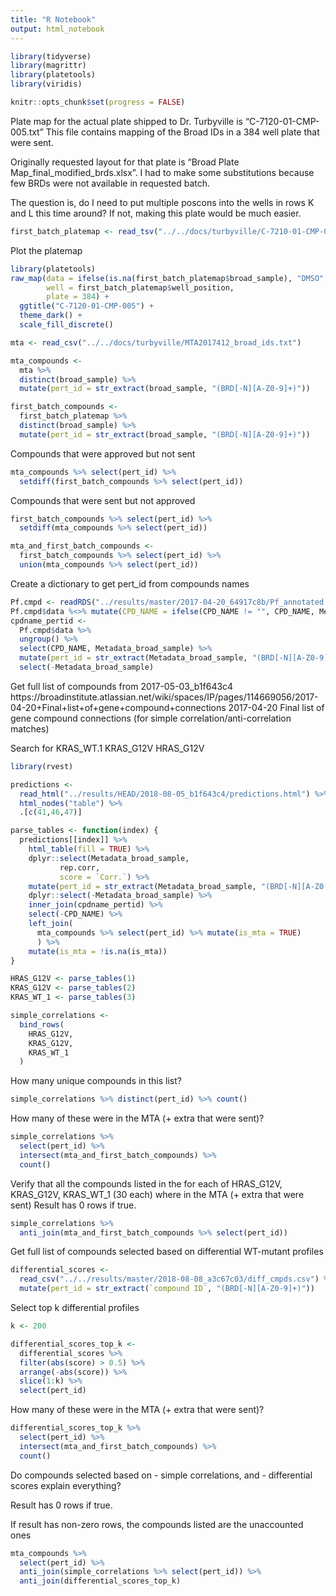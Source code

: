 ```yaml
---
title: "R Notebook"
output: html_notebook
---
```


```r
library(tidyverse)
library(magrittr)
library(platetools)
library(viridis)

knitr::opts_chunk$set(progress = FALSE)
```

Plate map for the actual plate shipped to Dr. Turbyville is "C-7120-01-CMP-005.txt"
This file contains mapping of the Broad IDs in a 384 well plate that were sent.

Originally requested layout for that plate is "Broad Plate Map_final_modified_brds.xlsx".
I had to make some substitutions because few BRDs were not available in requested batch.

The question is, do I need to put multiple poscons into the wells in rows K and L this time 
around? If not, making this plate would be much easier.


```r
first_batch_platemap <- read_tsv("../../docs/turbyville/C-7210-01-CMP-005.txt", col_names = T)
```

Plot the platemap
```r
library(platetools)
raw_map(data = ifelse(is.na(first_batch_platemap$broad_sample), "DMSO", "cpd"),
        well = first_batch_platemap$well_position,
        plate = 384) +
  ggtitle("C-7120-01-CMP-005") +
  theme_dark() +
  scale_fill_discrete()

```
```r
mta <- read_csv("../../docs/turbyville/MTA2017412_broad_ids.txt")
```

```r

mta_compounds <- 
  mta %>% 
  distinct(broad_sample) %>%
  mutate(pert_id = str_extract(broad_sample, "(BRD[-N][A-Z0-9]+)"))

first_batch_compounds <-
  first_batch_platemap %>% 
  distinct(broad_sample) %>%
  mutate(pert_id = str_extract(broad_sample, "(BRD[-N][A-Z0-9]+)"))

```


Compounds that were approved but not sent

```r
mta_compounds %>% select(pert_id) %>%
  setdiff(first_batch_compounds %>% select(pert_id))
```

Compounds that were sent but not approved

```r
first_batch_compounds %>% select(pert_id) %>% 
  setdiff(mta_compounds %>% select(pert_id))
```

```r
mta_and_first_batch_compounds <-
  first_batch_compounds %>% select(pert_id) %>% 
  union(mta_compounds %>% select(pert_id))

```

Create a dictionary to get pert_id from compounds names

```r
Pf.cmpd <- readRDS("../results/master/2017-04-20_64917c8b/Pf_annotated.rds")
Pf.cmpd$data %<>% mutate(CPD_NAME = ifelse(CPD_NAME != "", CPD_NAME, Metadata_broad_sample))
cpdname_pertid <- 
  Pf.cmpd$data %>% 
  ungroup() %>%
  select(CPD_NAME, Metadata_broad_sample) %>%
  mutate(pert_id = str_extract(Metadata_broad_sample, "(BRD[-N][A-Z0-9]+)")) %>%
  select(-Metadata_broad_sample)
```



Get full list of compounds from  2017-05-03_b1f643c4 
https://broadinstitute.atlassian.net/wiki/spaces/IP/pages/114669056/2017-04-20+Final+list+of+gene+compound+connections
2017-04-20 Final list of gene compound connections
(for simple correlation/anti-correlation matches)

Search for 
KRAS_WT.1
KRAS_G12V
HRAS_G12V


```r
library(rvest)
```

```r

predictions <- 
  read_html("../results/HEAD/2018-08-05_b1f643c4/predictions.html") %>%
  html_nodes("table") %>%
  .[c(41,46,47)]

parse_tables <- function(index) {
  predictions[[index]] %>% 
    html_table(fill = TRUE) %>%
    dplyr::select(Metadata_broad_sample, 
           rep.corr,
           score = `Corr.`) %>%
    mutate(pert_id = str_extract(Metadata_broad_sample, "(BRD[-N][A-Z0-9]+)")) %>%
    dplyr::select(-Metadata_broad_sample) %>%
    inner_join(cpdname_pertid) %>%
    select(-CPD_NAME) %>%
    left_join(
      mta_compounds %>% select(pert_id) %>% mutate(is_mta = TRUE)
      ) %>% 
    mutate(is_mta = !is.na(is_mta))    
}

HRAS_G12V <- parse_tables(1)
KRAS_G12V <- parse_tables(2)
KRAS_WT_1 <- parse_tables(3)

simple_correlations <-
  bind_rows(
    HRAS_G12V,
    KRAS_G12V,
    KRAS_WT_1
  )

```

How many unique compounds in this list?

```r
simple_correlations %>% distinct(pert_id) %>% count()
```

How many of these were in the MTA (+ extra that were sent)?

```r
simple_correlations %>%
  select(pert_id) %>%
  intersect(mta_and_first_batch_compounds) %>%
  count()
```


Verify that all the compounds listed in the for each of HRAS_G12V, KRAS_G12V, KRAS_WT_1 (30 each) 
where in the MTA (+ extra that were sent)
Result has 0 rows if true.

```r
simple_correlations %>%
  anti_join(mta_and_first_batch_compounds %>% select(pert_id))
```
Get full list of compounds selected based on differential WT-mutant profiles

```r
differential_scores <- 
  read_csv("../../results/master/2018-08-08_a3c67c03/diff_cmpds.csv") %>%
  mutate(pert_id = str_extract(`compound ID`, "(BRD[-N][A-Z0-9]+)"))

```

Select top k differential profiles

```r
k <- 200

differential_scores_top_k <- 
  differential_scores %>% 
  filter(abs(score) > 0.5) %>% 
  arrange(-abs(score)) %>%
  slice(1:k) %>% 
  select(pert_id) 

```

How many of these were in the MTA (+ extra that were sent)?

```r
differential_scores_top_k %>%
  select(pert_id) %>%
  intersect(mta_and_first_batch_compounds) %>%
  count()
```

Do compounds selected based on 
- simple correlations, and
- differential scores
explain everything?

Result has 0 rows if true.

If result has non-zero rows, the compounds listed are the unaccounted ones

```r
mta_compounds %>%
  select(pert_id) %>%
  anti_join(simple_correlations %>% select(pert_id)) %>%
  anti_join(differential_scores_top_k)

```



